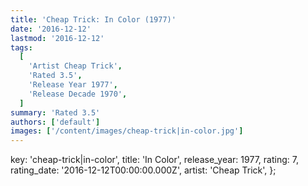 ```yaml
---
title: 'Cheap Trick: In Color (1977)'
date: '2016-12-12'
lastmod: '2016-12-12'
tags:
  [
    'Artist Cheap Trick',
    'Rated 3.5',
    'Release Year 1977',
    'Release Decade 1970',
  ]
summary: 'Rated 3.5'
authors: ['default']
images: ['/content/images/cheap-trick|in-color.jpg']
---
```


  key: 'cheap-trick|in-color',
  title: 'In Color',
  release_year: 1977,
  rating: 7,
  rating_date: '2016-12-12T00:00:00.000Z',
  artist: 'Cheap Trick',
};

<MusicRating data={data} />
